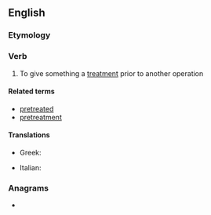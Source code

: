 ==English==

===Etymology===
{{prefix|en|pre|treat}}

===Verb===
{{en-verb}}

# To give something a [[treatment]] prior to another operation

====Related terms====
* [[pretreated]]
* [[pretreatment]]

====Translations====
{{trans-top|pretreat}}
* Greek: {{t|el|προεπεξεργάζομαι}}
{{trans-mid}}
* Italian: {{t|it|pretrattare}}
{{trans-bottom}}

===Anagrams===
* {{anagrams|en|a=aeeprrtt|Perretta|patterer}}